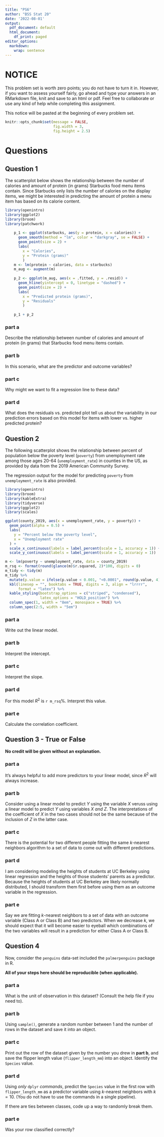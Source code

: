 ```yaml
---
title: "PS6"
author: "BSS Stat 20"
date: '2022-08-01'
output:
  pdf_document: default
  html_document:
    df_print: paged
editor_options: 
  markdown: 
    wrap: sentence
---
```


# NOTICE

This problem set is worth zero points; you do not have to turn it in.
However, if you want to assess yourself fairly, go ahead and type your answers in an RMarkdown file, knit and save to an html or pdf.
Feel free to collaborate or use any kind of help while completing this assignment.

This notice will be pasted at the beginning of every problem set.

```r
knitr::opts_chunk$set(message = FALSE,
                      fig.width = 3,
                      fig.height = 2.5)
```

# Questions 

## Question 1

The scatterplot below shows the relationship between the number of calories and amount of protein (in grams) Starbucks food menu items contain. Since Starbucks only lists the number of calories on the display items, we might be interested in predicting the amount of protein a menu item has based on its calorie content.

```r
library(openintro)
library(ggplot2)
library(broom)
library(patchwork)
    
    p_1 <- ggplot(starbucks, aes(y = protein, x = calories)) +
      geom_smooth(method = "lm", color = "darkgray", se = FALSE) +
      geom_point(size = 2) +
      labs(
        x = "Calories",
        y = "Protein (grams)"
        )
    m <- lm(protein ~ calories, data = starbucks)
    m_aug <- augment(m)
    
    p_2 <- ggplot(m_aug, aes(x = .fitted, y = .resid)) +
      geom_hline(yintercept = 0, linetype = "dashed") +
      geom_point(size = 2) +
      labs(
        x = "Predicted protein (grams)",
        y = "Residuals"
        )
    
    p_1 + p_2
```

### part a

Describe the relationship between number of calories and amount of protein (in grams) that Starbucks food menu items contain.


### part b

In this scenario, what are the predictor and outcome variables?

### part c

Why might we want to fit a regression line to these data?

### part d

What does the residuals vs. predicted plot tell us about the variability in our prediction errors based on this model for items with lower vs. higher predicted protein?

## Question 2

The following scatterplot shows the relationship between percent of population below the poverty level (`poverty`) from unemployment rate among those ages 20-64 (`unemployment_rate`) in counties in the US, as provided by data from the 2019 American Community Survey. 

The regression output for the model for predicting `poverty` from `unemployment_rate` is also provided.

```r
library(openintro)
library(broom)
library(kableExtra)
library(tidyverse)
library(ggplot2)
library(scales)

ggplot(county_2019, aes(x = unemployment_rate, y = poverty)) +
  geom_point(alpha = 0.5) +
  labs(
    y = "Percent below the poverty level",
    x = "Unemployment rate"
  ) +
  scale_x_continuous(labels = label_percent(scale = 1, accuracy = 1)) +
  scale_y_continuous(labels = label_percent(scale = 1, accuracy = 1))
```

```r
m <- lm(poverty ~ unemployment_rate, data = county_2019)
m_rsq <- format(round(glance(m)$r.squared, 2)*100, digits = 0)
m_tidy <- tidy(m)
m_tidy %>%
  mutate(p.value = ifelse(p.value < 0.001, "<0.0001", round(p.value, 4))) %>%
  kbl(linesep = "", booktabs = TRUE, digits = 3, align = "lrrrr",
      format = "latex") %>%
  kable_styling(bootstrap_options = c("striped", "condensed"),
                latex_options = "HOLD_position") %>%
  column_spec(1, width = "8em", monospace = TRUE) %>%
  column_spec(2:5, width = "5em")
```

### part a

Write out the linear model.

### part b

Interpret the intercept.

### part c

Interpret the slope.

### part d

For this model $R^2$ is `r m_rsq`%. Interpret this value.

### part e

Calculate the correlation coefficient.


## Question 3 - True or False

**No credit will be given without an explanation.**

### part a

It's always helpful to add more predictors to your linear model, since $R^2$ will always increase.

### part b

Consider using a linear model to predict $Y$ using the variable $X$ veruss using a linear model to predict $Y$ using variables $X$ *and* $Z$. The interpretations of the coefficient of $X$  in the two cases should not be the same because of the inclusion of $Z$ in the latter case.

### part c

There is the potential for two different people fitting the same $k$-nearest neighbors algorithm to a set of data to come out with different predictions.

### part d

I am considering modeling the heights of students at UC Berkeley using linear regression and the heights of those students' parents as a predictor. Because the heights of students at UC Berkeley are likely normally distributed, I should transform them first before using them as an outcome variable in the regression.

### part e

Say we are fitting $k$-nearest neighbors to a set of data with an outcome variable (Class A or Class B) and two predictors. When we decrease $k$, we should expect that it will become easier to eyeball which combinations of the two variables will result in a prediction for either Class A or Class B.

## Question 4

Now, consider the `penguins` data-set included the `palmerpenguins` package in R.

**All of your steps here should be reproducible (when applicable).**

### part a

What is the unit of observation in this dataset? (Consult the help file if you need to).

### part b

Using `sample()`, generate a random number between 1 and the number of rows in the dataset and save it into an object.

### part c

Print out the row of the dataset given by the number you drew in **part b**, and save the flipper length value (`flipper_length_mm`) into an object. Identify the `Species` value. 

### part d

Using *only* `dplyr` *commands*, predict the `Species` value in the first row with `flipper_length_mm` as a predictor variable using $k$-nearest neighbors with $k = 10$. (You do not have to use the commands in a single pipeline).

If there are ties between classes, code up a way to randomly break them. 

### part e

Was your row classified correctly?








